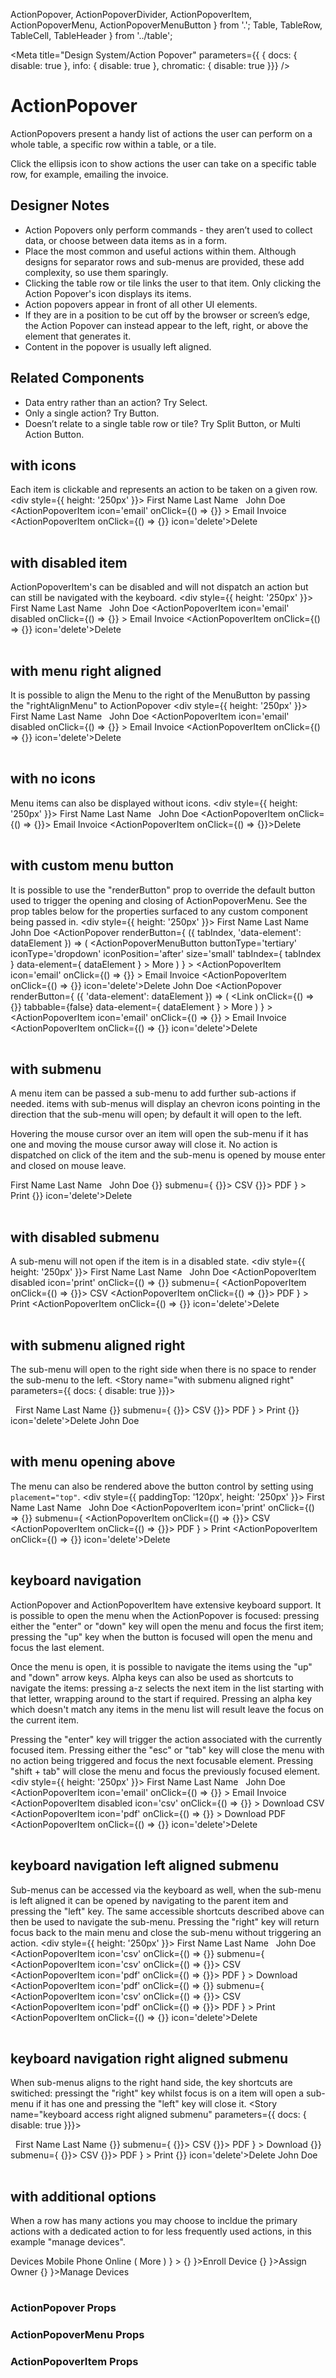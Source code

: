   ActionPopover, ActionPopoverDivider, ActionPopoverItem, ActionPopoverMenu, ActionPopoverMenuButton
} from '.';
  Table, TableRow, TableCell, TableHeader
} from '../table';

<Meta title="Design System/Action Popover" parameters={{ { docs: { disable: true }, info: { disable: true }, chromatic: { disable: true }}} />

# ActionPopover

ActionPopovers present a handy list of actions the user can perform on a whole table, a specific row within a table, or a tile.

Click the ellipsis icon to show actions the user can take on a specific table row, for example, emailing the invoice.

## Designer Notes
- Action Popovers only perform commands - they aren’t used to collect data, or choose between data items as in a form.
- Place the most common and useful actions within them. Although designs for separator rows and sub-menus are provided, 
these add complexity, so use them sparingly.
- Clicking the table row or tile links the user to that item. Only clicking the Action Popover's icon displays its items.
- Action popovers appear in front of all other UI elements.
- If they are in a position to be cut off by the browser or screen’s edge, the Action Popover can instead appear to the 
left, right, or above the element that generates it.
- Content in the popover is usually left aligned.

## Related Components
- Data entry rather than an action? <LinkTo kind='Design System/Select' story='basic'>Try Select</LinkTo>.
- Only a single action? <LinkTo kind='Design System/Button' story='primary'>Try Button</LinkTo>.
- Doesn’t relate to a single table row or tile? <LinkTo kind='Split Button' story='default'>Try Split Button</LinkTo>, or 
<LinkTo kind='Multi Action Button' story='default'>Multi Action Button</LinkTo>.


<Story id="design-system-action-popover-test--default" />

## with icons
Each item is clickable and represents an action to be taken on a given row.
<Preview>
  <Story name="with icons">
    <div style={{ height: '250px' }}>
      <Table>
        <TableRow>
          <TableHeader>First Name</TableHeader>
          <TableHeader>Last Name</TableHeader>
          <TableHeader>&nbsp;</TableHeader>
        </TableRow>
        <TableRow>
          <TableCell>John</TableCell>
          <TableCell>Doe</TableCell>
          <TableCell>
            <ActionPopover>
              <ActionPopoverItem
                icon='email'
                onClick={() => {}}
              >
                Email Invoice
              </ActionPopoverItem>
              <ActionPopoverDivider />
              <ActionPopoverItem onClick={() => {}} icon='delete'>Delete</ActionPopoverItem>
            </ActionPopover>
          </TableCell>
        </TableRow>
      </Table>
    </div>
  </Story>
</Preview>

## with disabled item
ActionPopoverItem&apos;s can be disabled and will not dispatch an action but can still be navigated with the keyboard.
<Preview>
  <Story name="with disabled item">
    <div style={{ height: '250px' }}>
      <Table>
        <TableRow>
          <TableHeader>First Name</TableHeader>
          <TableHeader>Last Name</TableHeader>
          <TableHeader>&nbsp;</TableHeader>
        </TableRow>
        <TableRow>
          <TableCell>John</TableCell>
          <TableCell>Doe</TableCell>
          <TableCell>
            <ActionPopover>
              <ActionPopoverItem
                icon='email'
                disabled
                onClick={() => {}}
              >
                Email Invoice
              </ActionPopoverItem>
              <ActionPopoverDivider />
              <ActionPopoverItem onClick={() => {}} icon='delete'>Delete</ActionPopoverItem>
            </ActionPopover>
          </TableCell>
        </TableRow>
      </Table>
    </div>
  </Story>
</Preview>

## with menu right aligned
It is possible to align the Menu to the right of the MenuButton by passing the &quot;rightAlignMenu&quot; to ActionPopover
<Preview>
  <Story name="with menu right aligned">
    <div style={{ height: '250px' }}>
      <Table>
        <TableRow>
          <TableHeader>First Name</TableHeader>
          <TableHeader>Last Name</TableHeader>
          <TableHeader>&nbsp;</TableHeader>
        </TableRow>
        <TableRow>
          <TableCell>John</TableCell>
          <TableCell>Doe</TableCell>
          <TableCell>
            <ActionPopover rightAlignMenu>
              <ActionPopoverItem
                icon='email'
                disabled
                onClick={() => {}}
              >
                Email Invoice
              </ActionPopoverItem>
              <ActionPopoverDivider />
              <ActionPopoverItem onClick={() => {}} icon='delete'>Delete</ActionPopoverItem>
            </ActionPopover>
          </TableCell>
        </TableRow>
      </Table>
    </div>
  </Story>
</Preview>

## with no icons
Menu items can also be displayed without icons.
<Preview>
  <Story name="with no icons">
    <div style={{ height: '250px' }}>
      <Table>
        <TableRow>
          <TableHeader>First Name</TableHeader>
          <TableHeader>Last Name</TableHeader>
          <TableHeader>&nbsp;</TableHeader>
        </TableRow>
        <TableRow>
          <TableCell>John</TableCell>
          <TableCell>Doe</TableCell>
          <TableCell>
            <ActionPopover>
              <ActionPopoverItem onClick={() => {}}>
                Email Invoice
              </ActionPopoverItem>
              <ActionPopoverDivider />
              <ActionPopoverItem onClick={() => {}}>Delete</ActionPopoverItem>
            </ActionPopover>
          </TableCell>
        </TableRow>
      </Table>
    </div>
  </Story>
</Preview>


## with custom menu button
It is possible to use the &quot;renderButton&quot; prop to override the default button used to trigger the opening and closing of 
ActionPopoverMenu. See the prop tables below for the properties surfaced to any custom component being passed in.
<Preview>
  <Story name="with custom menu button">
    <div style={{ height: '250px' }}>
      <Table>
        <TableRow>
          <TableHeader>First Name</TableHeader>
          <TableHeader>Last Name</TableHeader>
          <TableHeader>&nbsp;</TableHeader>
        </TableRow>
        <TableRow>
          <TableCell>John</TableCell>
          <TableCell>Doe</TableCell>
          <TableCell>
            <ActionPopover 
              renderButton={ ({ tabIndex, 'data-element': dataElement }) => (
                <ActionPopoverMenuButton
                  buttonType='tertiary'
                  iconType='dropdown'
                  iconPosition='after'
                  size='small'
                  tabIndex={ tabIndex }
                  data-element={ dataElement }
                >
                  More
                </ActionPopoverMenuButton>
              ) }
            >
              <ActionPopoverItem
                icon='email'
                onClick={() => {}}
              >
                Email Invoice
              </ActionPopoverItem>
              <ActionPopoverDivider />
              <ActionPopoverItem onClick={() => {}} icon='delete'>Delete</ActionPopoverItem>
            </ActionPopover>
          </TableCell>
        </TableRow>
        <TableRow>
          <TableCell>John</TableCell>
          <TableCell>Doe</TableCell>
          <TableCell>
            <ActionPopover 
              renderButton={ ({ 'data-element': dataElement }) => (
                <Link
                  onClick={() => {}}
                  tabbable={false}
                  data-element={ dataElement }
                >
                  More
                </Link>
              ) }
            >
              <ActionPopoverItem
                icon='email'
                onClick={() => {}}
              >
                Email Invoice
              </ActionPopoverItem>
              <ActionPopoverDivider />
              <ActionPopoverItem onClick={() => {}} icon='delete'>Delete</ActionPopoverItem>
            </ActionPopover>
          </TableCell>
        </TableRow>
      </Table>
    </div>
  </Story>
</Preview>


## with submenu
A menu item can be passed a sub-menu to add further sub-actions if needed. items with sub-menus will display an chevron 
icons pointing in the direction that the sub-menu will open; by default it will open to the left.

Hovering the mouse cursor over an item will open the sub-menu if it has one and moving the mouse cursor away will 
close it. No action is dispatched on click of the item and the sub-menu is opened by mouse enter and closed on mouse 
leave.

<Preview>
  <Story name="with submenu">
    <div style={{ height: '250px' }}>
      <Table>
        <TableRow>
          <TableHeader>First Name</TableHeader>
          <TableHeader>Last Name</TableHeader>
          <TableHeader>&nbsp;</TableHeader>
        </TableRow>
        <TableRow>
          <TableCell>John</TableCell>
          <TableCell>Doe</TableCell>
          <TableCell>
            <ActionPopover>
              <ActionPopoverItem
                icon='print'
                onClick={() => {}}
                submenu={ 
                  <ActionPopoverMenu>
                    <ActionPopoverItem onClick={() => {}}>
                      CSV
                    </ActionPopoverItem>
                    <ActionPopoverItem onClick={() => {}}>
                      PDF
                    </ActionPopoverItem>
                  </ActionPopoverMenu> 
                }
              >
                Print
              </ActionPopoverItem>
              <ActionPopoverDivider />
              <ActionPopoverItem onClick={() => {}} icon='delete'>Delete</ActionPopoverItem>
            </ActionPopover>
          </TableCell>
        </TableRow>
      </Table>
    </div>
  </Story>
</Preview>

## with disabled submenu
A sub-menu will not open if the item is in a disabled state.
<Preview>
  <Story name="with disabled submenu">
    <div style={{ height: '250px' }}>
      <Table>
        <TableRow>
          <TableHeader>First Name</TableHeader>
          <TableHeader>Last Name</TableHeader>
          <TableHeader>&nbsp;</TableHeader>
        </TableRow>
        <TableRow>
          <TableCell>John</TableCell>
          <TableCell>Doe</TableCell>
          <TableCell>
            <ActionPopover>
              <ActionPopoverItem
                disabled
                icon='print'
                onClick={() => {}}
                submenu={ 
                  <ActionPopoverMenu>
                    <ActionPopoverItem onClick={() => {}}>
                      CSV
                    </ActionPopoverItem>
                    <ActionPopoverItem onClick={() => {}}>
                      PDF
                    </ActionPopoverItem>
                  </ActionPopoverMenu> 
                }
              >
                Print
              </ActionPopoverItem>
              <ActionPopoverDivider />
              <ActionPopoverItem onClick={() => {}} icon='delete'>Delete</ActionPopoverItem>
            </ActionPopover>
          </TableCell>
        </TableRow>
      </Table>
    </div>
  </Story>
</Preview>

## with submenu aligned right
The sub-menu will open to the right side when there is no space to render the sub-menu to the left.
<Story name="with submenu aligned right" parameters={{ docs: { disable: true }}}>
  <div style={{ height: '250px' }}>
    <Table>
      <TableRow>
        <TableHeader>&nbsp;</TableHeader>
        <TableHeader>First Name</TableHeader>
        <TableHeader>Last Name</TableHeader>
      </TableRow>
      <TableRow>
        <TableCell>
          <ActionPopover>
            <ActionPopoverItem
              icon='print'
              onClick={() => {}}
              submenu={ 
                <ActionPopoverMenu>
                  <ActionPopoverItem icon='csv' onClick={() => {}}>
                    CSV
                  </ActionPopoverItem>
                  <ActionPopoverItem icon='pdf' onClick={() => {}}>
                    PDF
                  </ActionPopoverItem>
                </ActionPopoverMenu> 
              }
            >
              Print
            </ActionPopoverItem>
            <ActionPopoverDivider />
            <ActionPopoverItem onClick={() => {}} icon='delete'>Delete</ActionPopoverItem>
          </ActionPopover>
        </TableCell>
        <TableCell>John</TableCell>
        <TableCell>Doe</TableCell>
      </TableRow>
    </Table>
  </div>
</Story>

<MyPreview>
  <DocsWrapper 
    src='iframe.html?id=design-system-action-popover--with-submenu-aligned-right'
    height='250px'
  />
</MyPreview>

## with menu opening above
The menu can also be rendered above the button control by setting using `placement="top"`.
<Preview>
  <Story name="with menu opening above">
    <div style={{ paddingTop: '120px', height: '250px' }}>
      <Table>
        <TableRow>
          <TableHeader>First Name</TableHeader>
          <TableHeader>Last Name</TableHeader>
          <TableHeader>&nbsp;</TableHeader>
        </TableRow>
        <TableRow>
          <TableCell>John</TableCell>
          <TableCell>Doe</TableCell>
          <TableCell>
            <ActionPopover placement="top">
              <ActionPopoverItem
                icon='print'
                onClick={() => {}}
                submenu={ 
                  <ActionPopoverMenu>
                    <ActionPopoverItem onClick={() => {}}>
                      CSV
                    </ActionPopoverItem>
                    <ActionPopoverItem onClick={() => {}}>
                      PDF
                    </ActionPopoverItem>
                  </ActionPopoverMenu> 
                }
              >
                Print
              </ActionPopoverItem>
              <ActionPopoverDivider />
              <ActionPopoverItem onClick={() => {}} icon='delete'>Delete</ActionPopoverItem>
            </ActionPopover>
          </TableCell>
        </TableRow>
      </Table>
    </div>
  </Story>
</Preview>

## keyboard navigation 
ActionPopover and ActionPopoverItem have extensive keyboard support. It is possible to open the menu when the
ActionPopover is focused: pressing either the "enter" or "down" key will open the menu and focus the first item; 
pressing the "up" key when the button is focused will open the menu and focus the last element.

Once the menu is open, it is possible to navigate the items using the "up" and "down" arrow keys. Alpha keys can also 
be used as shortcuts to navigate the items: pressing a-z selects the next item in the list starting with that letter, 
wrapping around to the start if required. Pressing an alpha key which doesn't match any items in the menu list will 
result leave the focus on the current item.

Pressing the "enter" key will trigger the action associated with the currently focused item. Pressing either the "esc" 
or "tab" key will close the menu with no action being triggered and focus the next focusable element. Pressing 
"shift + tab" will close the menu and focus the previously focused element.
<Preview>
  <Story name="keyboard navigation">
    <div style={{ height: '250px' }}>
      <Table>
        <TableRow>
          <TableHeader>First Name</TableHeader>
          <TableHeader>Last Name</TableHeader>
          <TableHeader>&nbsp;</TableHeader>
        </TableRow>
        <TableRow>
          <TableCell>John</TableCell>
          <TableCell>Doe</TableCell>
          <TableCell>
            <ActionPopover>
              <ActionPopoverItem
                icon='email'
                onClick={() => {}}
              >
                Email Invoice
              </ActionPopoverItem>
              <ActionPopoverItem
                disabled
                icon='csv'
                onClick={() => {}}
              >
                Download CSV
              </ActionPopoverItem>
              <ActionPopoverItem
                icon='pdf'
                onClick={() => {}}
              >
                Download PDF
              </ActionPopoverItem>
              <ActionPopoverDivider />
              <ActionPopoverItem onClick={() => {}} icon='delete'>Delete</ActionPopoverItem>
            </ActionPopover>
          </TableCell>
        </TableRow>
      </Table>
    </div>
  </Story>
</Preview>

## keyboard navigation left aligned submenu
Sub-menus can be accessed via the keyboard as well, when the sub-menu is left aligned it can be opened by navigating to 
the parent item and pressing the "left" key. The same accessible shortcuts described above can then be used to navigate 
the sub-menu. Pressing the "right" key will return focus back to the main menu and close the sub-menu without 
triggering an action. 
<Preview>
  <Story name="keyboard navigation left aligned submenu">
    <div style={{ height: '250px' }}>
      <Table>
        <TableRow>
          <TableHeader>First Name</TableHeader>
          <TableHeader>Last Name</TableHeader>
          <TableHeader>&nbsp;</TableHeader>
        </TableRow>
        <TableRow>
          <TableCell>John</TableCell>
          <TableCell>Doe</TableCell>
          <TableCell>
            <ActionPopover>
              <ActionPopoverItem
                icon='csv'
                onClick={() => {}}
                submenu={ 
                  <ActionPopoverMenu>
                    <ActionPopoverItem icon='csv' onClick={() => {}}>
                      CSV
                    </ActionPopoverItem>
                    <ActionPopoverItem icon='pdf' onClick={() => {}}>
                      PDF
                    </ActionPopoverItem>
                  </ActionPopoverMenu> 
                }
              >
                Download
              </ActionPopoverItem>
              <ActionPopoverItem
                icon='pdf'
                onClick={() => {}}
                submenu={ 
                  <ActionPopoverMenu>
                    <ActionPopoverItem icon='csv' onClick={() => {}}>
                      CSV
                    </ActionPopoverItem>
                    <ActionPopoverItem icon='pdf' onClick={() => {}}>
                      PDF
                    </ActionPopoverItem>
                  </ActionPopoverMenu> 
                }
              >
                Print
              </ActionPopoverItem>
              <ActionPopoverDivider />
              <ActionPopoverItem onClick={() => {}} icon='delete'>Delete</ActionPopoverItem>
            </ActionPopover>
          </TableCell>
        </TableRow>
      </Table>
    </div>
  </Story>
</Preview>

## keyboard navigation right aligned submenu
When sub-menus aligns to the right hand side, the key shortcuts are switiched: pressingt the "right" key whilst focus 
is on a item will open a sub-menu if it has one and pressing the "left" key will close it. 
<Story name="keyboard access right aligned submenu" parameters={{ docs: { disable: true }}}>
  <div style={{ height: '250px' }}>
  <Table>
    <TableRow>
      <TableHeader>&nbsp;</TableHeader>
      <TableHeader>First Name</TableHeader>
      <TableHeader>Last Name</TableHeader>
    </TableRow>
    <TableRow>
      <TableCell>
        <ActionPopover>
          <ActionPopoverItem
            icon='csv'
            onClick={() => {}}
            submenu={ 
              <ActionPopoverMenu>
                <ActionPopoverItem icon='csv' onClick={() => {}}>
                  CSV
                </ActionPopoverItem>
                <ActionPopoverItem icon='pdf' onClick={() => {}}>
                  PDF
                </ActionPopoverItem>
              </ActionPopoverMenu> 
            }
          >
            Download
          </ActionPopoverItem>
          <ActionPopoverItem
            icon='pdf'
            onClick={() => {}}
            submenu={ 
              <ActionPopoverMenu>
                <ActionPopoverItem icon='csv' onClick={() => {}}>
                  CSV
                </ActionPopoverItem>
                <ActionPopoverItem icon='pdf' onClick={() => {}}>
                  PDF
                </ActionPopoverItem>
              </ActionPopoverMenu> 
            }
          >
            Print
          </ActionPopoverItem>
          <ActionPopoverDivider />
          <ActionPopoverItem onClick={() => {}} icon='delete'>Delete</ActionPopoverItem>
        </ActionPopover>
      </TableCell>
      <TableCell>John</TableCell>
      <TableCell>Doe</TableCell>
    </TableRow>
  </Table>
  </div>
</Story>

<MyPreview>
  <DocsWrapper
    src='iframe.html?id=design-system-action-popover--keyboard-access-right-aligned-submenu'
    height='250px'
  />
</MyPreview>

## with additional options

When a row has many actions you may choose to incldue the primary actions with a dedicated action to for less frequently
used actions, in this example "manage devices".

<Preview>
  <Story name="with additional options">
    <div style={ { marginTop: '40px', height: '275px', maxWidth: '800px' } }>
      <Table isZebra>
        <TableRow>
          <TableHeader colSpan='3'>Devices</TableHeader>
        </TableRow>
        <TableRow>
          <TableCell>Mobile Phone</TableCell>
          <TableCell>Online</TableCell>
          <TableCell>
            <ActionPopover
              rightAlignMenu
              renderButton={ ({ tabIndex, 'data-element': dataElement }) => (
                <ActionPopoverMenuButton
                  buttonType='tertiary'
                  iconType='dropdown'
                  iconPosition='after'
                  size='small'
                  tabIndex={ tabIndex }
                  data-element={ dataElement }
                >
                  More
                </ActionPopoverMenuButton>
              ) }
            >
              <ActionPopoverItem onClick={ () => {} }>Enroll Device</ActionPopoverItem>
              <ActionPopoverItem onClick={ () => {} }>Assign Owner</ActionPopoverItem>
              <ActionPopoverDivider />
              <ActionPopoverItem onClick={ () => {} }>Manage Devices</ActionPopoverItem>
            </ActionPopover>
          </TableCell>
        </TableRow>
      </Table>
    </div>
  </Story>
</Preview>

### ActionPopover Props
<Props of={ActionPopover} />

### ActionPopoverMenu Props
<Props of={ActionPopoverMenu} />

### ActionPopoverItem Props
<Props of={MenuItem} />
